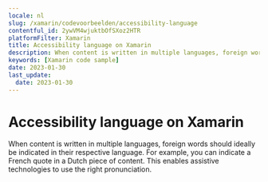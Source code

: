 ```yaml
---
locale: nl
slug: /xamarin/codevoorbeelden/accessibility-language
contentful_id: 2ywVM4wjuktbOfSXoz2HTR
platformFilter: Xamarin
title: Accessibility language on Xamarin
description: When content is written in multiple languages, foreign words should ideally be indicated in their respective language.
keywords: [Xamarin code sample]
date: 2023-01-30
last_update:
  date: 2023-01-30
---
```


# Accessibility language on Xamarin

When content is written in multiple languages, foreign words should ideally be indicated in their respective language. For example, you can indicate a French quote in a Dutch piece of content. This enables assistive technologies to use the right pronunciation.

<CodeSample id="accessibility-language" locale="nl" platform="xamarin"/>
